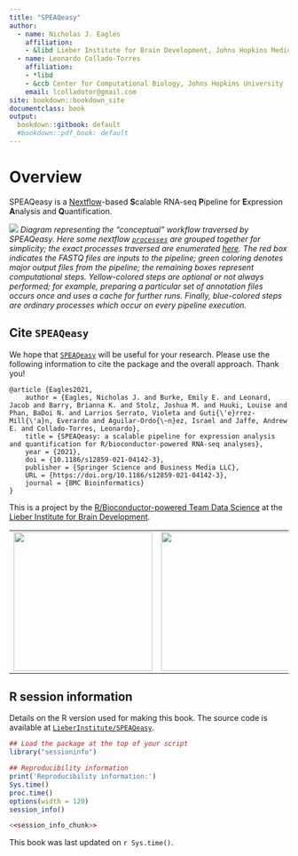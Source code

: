 ```yaml
---
title: "SPEAQeasy"
author:
  - name: Nicholas J. Eagles
    affiliation:
    - &libd Lieber Institute for Brain Development, Johns Hopkins Medical Campus
  - name: Leonardo Collado-Torres
    affiliation:
    - *libd
    - &ccb Center for Computational Biology, Johns Hopkins University
    email: lcolladotor@gmail.com
site: bookdown::bookdown_site
documentclass: book
output:
  bookdown::gitbook: default
  #bookdown::pdf_book: default
---
```


# Overview {-}

SPEAQeasy is a [Nextflow](https://www.nextflow.io/)-based **S**calable RNA-seq **P**ipeline for **E**xpression **A**nalysis and **Q**uantification.

![](images/4_workflow.png)
*Diagram representing the "conceptual" workflow traversed by SPEAQeasy. Here some nextflow [`processes`](https://www.nextflow.io/docs/latest/process.html) are grouped together for simplicity; the exact processes traversed are enumerated [here](#pipeline-overview). The red box indicates the FASTQ files are inputs to the pipeline; green coloring denotes major output files from the pipeline; the remaining boxes represent computational steps. Yellow-colored steps are optional or not always performed; for example, preparing a particular set of annotation files occurs once and uses a cache for further runs. Finally, blue-colored steps are ordinary processes which occur on every pipeline execution.*

## Cite `SPEAQeasy` {-}

We hope that [`SPEAQeasy`](http://research.libd.org/SPEAQeasy/) will be useful for your research. Please use the following information to cite the package and the overall approach. Thank you!

```
@article {Eagles2021,
	author = {Eagles, Nicholas J. and Burke, Emily E. and Leonard, Jacob and Barry, Brianna K. and Stolz, Joshua M. and Huuki, Louise and Phan, BaDoi N. and Larrios Serrato, Violeta and Guti{\'e}rrez-Mill{\'a}n, Everardo and Aguilar-Ordo{\~n}ez, Israel and Jaffe, Andrew E. and Collado-Torres, Leonardo},
	title = {SPEAQeasy: a scalable pipeline for expression analysis and quantification for R/bioconductor-powered RNA-seq analyses},
	year = {2021},
	doi = {10.1186/s12859-021-04142-3},
	publisher = {Springer Science and Business Media LLC},
	URL = {https://doi.org/10.1186/s12859-021-04142-3},
	journal = {BMC Bioinformatics}
}
```


This is a project by the [R/Bioconductor-powered Team Data Science](https://lcolladotor.github.io/bioc_team_ds) at the [Lieber Institute for Brain Development](https://www.libd.org/).


|     |     |
|-----|-----|
| <a href="https://lcolladotor.github.io/bioc_team_ds"><img src="http://lcolladotor.github.io/img/Leo_transparente.png" width="250px"></a> | <a href="https://www.libd.org/"><img src="http://lcolladotor.github.io/img/LIBD_logo.jpg" width="250px"></a> |

## R session information {-}

Details on the R version used for making this book. The source code is available at [`LieberInstitute/SPEAQeasy`](https://github.com/LieberInstitute/SPEAQeasy).

```r
## Load the package at the top of your script
library("sessioninfo")

## Reproducibility information
print('Reproducibility information:')
Sys.time()
proc.time()
options(width = 120)
session_info()
```

```r
<<session_info_chunk>>
```

This book was last updated on `r Sys.time()`.

